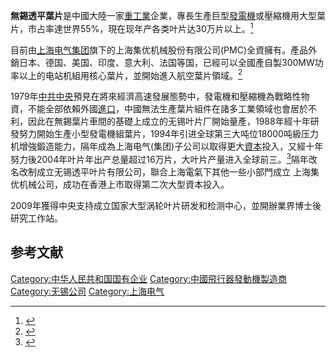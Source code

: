 {{Infobox Company | 
  company_name   = 無錫透平葉片 |
  company_type   = 国有企業|
  company_logo   = |
  foundation     = 1979|
  location       = {{PRC}}<br>江蘇省無錫惠山經濟區<br>惠山大道1800号|
  founder        = |
  chairman       =|
GM= 嚴奇 |
  telephone_no     = 0510-85727135 |
  industry       = 重工業|
  products       = 工業用葉片|
  revenue        = |
  net_income     = |
  num_employees = 713人|
  homepage       = [http://www.turblade.com www.turblade.com] }}
'''無錫透平葉片'''是中國大陸一家[[重工業|重工業]]企業，專長生產巨型[[發電機|發電機]]或壓縮機用大型葉片，市占率達世界55%，現在现年产各类叶片达30万片以上。<ref>{{Cite web |url=http://tv.cntv.cn/video/VSET100177333141/4d47c11163ec49558c15e655eb945fc7 |title=央視-大國重器之高端製造 |access-date=2014-06-30 |archive-url=https://web.archive.org/web/20140420192540/http://tv.cntv.cn/video/VSET100177333141/4d47c11163ec49558c15e655eb945fc7 |archive-date=2014-04-20 |dead-url=yes }}</ref>

目前由[[上海电气集团|上海电气集团]]旗下的上海集优机械股份有限公司(PMC)全資擁有。產品外銷日本、德国、美国、印度、意大利、法国等国，已經可以全國產自製300MW功率以上的电站机組用核心葉片，並開始進入航空葉片領域。<ref>{{Cite web |url=http://www.turblade.com/kehu.asp |title=無錫透平產業 |access-date=2014-06-30 |archive-url=https://web.archive.org/web/20140210005818/http://www.turblade.com/kehu.asp |archive-date=2014-02-10 |dead-url=yes }}</ref>

1979年[[中共中央|中共中央]]預見在將來經濟高速發展態勢中，發電機和壓縮機為戰略性物資，不能全部依賴外國[[進口|進口]]，中國無法生產葉片組件在諸多工業領域也會居於不利，因此在無錫葉片車間的基礎上成立的无锡叶片厂開始量產，1988年經十年研發努力開始生產小型發電機組葉片，1994年引进全球第三大吨位18000吨級压力机增強鍛造能力，隔年成為上海电气(集团)子公司以取得更大[[資本|資本]]投入，又經十年努力後2004年叶片年出产总量超过16万片，大叶片产量进入全球前三。<ref>{{Cite web |url=http://www.guancha.cn/Industry/2014_04_12_221465.shtml |title=透平獲勞斯萊斯航空大單 |access-date=2014-06-30 |archive-date=2016-03-04 |archive-url=https://web.archive.org/web/20160304212553/http://www.guancha.cn/Industry/2014_04_12_221465.shtml |dead-url=no }}</ref>隔年改名改制成立无锡透平叶片有限公司，聯合上海電氣下其他一些小部門成立 上海集优机械公司，成功在香港上市取得第二次大型資本投入。

2009年獲得中央支持成立国家大型涡轮叶片研发和检测中心，並開辦業界博士後研究工作站。

==参考文献==
{{reflist}}

[[Category:中华人民共和国国有企业|Category:中华人民共和国国有企业]]
[[Category:中國飛行器發動機製造商|Category:中國飛行器發動機製造商]]
[[Category:无锡公司|Category:无锡公司]]
[[Category:上海电气|Category:上海电气]]